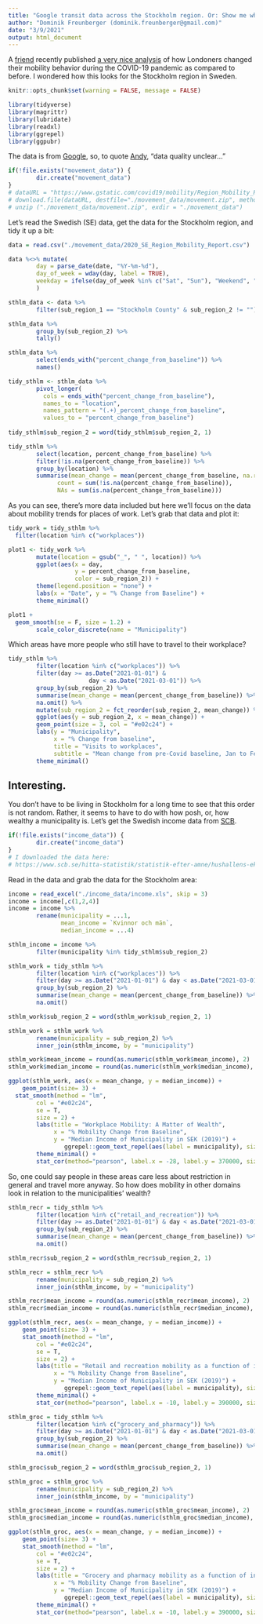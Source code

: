 ```yaml
---
title: "Google transit data across the Stockholm region. Or: Show me where you live and I tell you if you work from home."
author: "Dominik Freunberger (dominik.freunberger@gmail.com)"
date: "3/9/2021"
output: html_document
---
```

A [friend](https://www.andifugard.info/) recently published [a very nice analysis](https://inductivestep.github.io/Google-transit-London/) of how Londoners changed their mobility behavior during the COVID-19 pandemic as compared to before. I wondered how this looks for the Stockholm region in Sweden.

```r
knitr::opts_chunk$set(warning = FALSE, message = FALSE) 
```

```r
library(tidyverse)
library(magrittr)
library(lubridate)
library(readxl)
library(ggrepel)
library(ggpubr)
```
The data is from [Google](https://www.google.com/covid19/mobility/), so, to quote [Andy](https://inductivestep.github.io/Google-transit-London/), "data quality unclear..."

``` r
if(!file.exists("movement_data")) {
        dir.create("movement_data")
}
# dataURL = "https://www.gstatic.com/covid19/mobility/Region_Mobility_Report_CSVs.zip"
# download.file(dataURL, destfile="./movement_data/movement.zip", method = "curl")
# unzip ("./movement_data/movement.zip", exdir = "./movement_data")
```

Let's read the Swedish (SE) data, get the data for the Stockholm region, and tidy it up a bit:
``` r
data = read.csv("./movement_data/2020_SE_Region_Mobility_Report.csv")

data %<>% mutate(
        day = parse_date(date, "%Y-%m-%d"),
        day_of_week = wday(day, label = TRUE),
        weekday = ifelse(day_of_week %in% c("Sat", "Sun"), "Weekend", "Weekday")
        )

sthlm_data <- data %>%
        filter(sub_region_1 == "Stockholm County" & sub_region_2 != "") 

sthlm_data %>%
        group_by(sub_region_2) %>%
        tally()

sthlm_data %>%
        select(ends_with("percent_change_from_baseline")) %>%
        names()

tidy_sthlm <- sthlm_data %>%
        pivot_longer(
          cols = ends_with("percent_change_from_baseline"),
          names_to = "location",
          names_pattern = "(.+)_percent_change_from_baseline",
          values_to = "percent_change_from_baseline")
        
tidy_sthlm$sub_region_2 = word(tidy_sthlm$sub_region_2, 1)

tidy_sthlm %>%
        select(location, percent_change_from_baseline) %>%
        filter(!is.na(percent_change_from_baseline)) %>%
        group_by(location) %>%
        summarise(mean_change = mean(percent_change_from_baseline, na.rm = T),
	          count = sum(!is.na(percent_change_from_baseline)),
	          NAs = sum(is.na(percent_change_from_baseline)))
```
As you can see, there's more data included but here we'll focus on the data about mobility trends for places of work. Let's grab that data and plot it:

```r
tidy_work = tidy_sthlm %>%
  filter(location %in% c("workplaces"))

plot1 <- tidy_work %>%
        mutate(location = gsub("_", " ", location)) %>%
        ggplot(aes(x = day, 
                   y = percent_change_from_baseline,
                   color = sub_region_2)) +
        theme(legend.position = "none") +
        labs(x = "Date", y = "% Change from Baseline") +
        theme_minimal()

```

```r
plot1 +
  geom_smooth(se = F, size = 1.2) +
        scale_color_discrete(name = "Municipality")
```

Which areas have more people who still have to travel to their workplace?

```r
tidy_sthlm %>%
        filter(location %in% c("workplaces")) %>%
        filter(day >= as.Date("2021-01-01") &
                       day < as.Date("2021-03-01")) %>%
        group_by(sub_region_2) %>%
        summarise(mean_change = mean(percent_change_from_baseline)) %>%
        na.omit() %>%
        mutate(sub_region_2 = fct_reorder(sub_region_2, mean_change)) %>%
        ggplot(aes(y = sub_region_2, x = mean_change)) +
        geom_point(size = 3, col = "#e02c24") +
        labs(y = "Municipality", 
             x = "% Change from baseline", 
             title = "Visits to workplaces",
             subtitle = "Mean change from pre-Covid baseline, Jan to Feb 2021") +
        theme_minimal()
```

## __Interesting.__   
You don't have to be living in Stockholm for a long time to see that this order is not random. Rather, it seems to have to do with how posh, or, how wealthy a municipality is. Let's get the Swedish income data from [SCB](https://www.scb.se/hitta-statistik/statistik-efter-amne/hushallens-ekonomi/inkomster-och-inkomstfordelning/inkomster-och-skatter/pong/tabell-och-diagram/inkomster--individer-lankommun/sammanraknad-forvarvsinkomst-2019--per-kommun-efter-percentiler/).

``` r
if(!file.exists("income_data")) {
        dir.create("income_data")
}
# I downloaded the data here:
# https://www.scb.se/hitta-statistik/statistik-efter-amne/hushallens-ekonomi/inkomster-och-inkomstfordelning/inkomster-och-skatter/

```

Read in the data and grab the data for the Stockholm area:
``` r
income = read_excel("./income_data/income.xls", skip = 3)
income = income[,c(1,2,4)]
income = income %>%
        rename(municipality = ...1, 
               mean_income = `Kvinnor och män`,
               median_income = ...4)

sthlm_income = income %>%
        filter(municipality %in% tidy_sthlm$sub_region_2)

sthlm_work = tidy_sthlm %>%
        filter(location %in% c("workplaces")) %>%
        filter(day >= as.Date("2021-01-01") & day < as.Date("2021-03-01")) %>%
        group_by(sub_region_2) %>%
        summarise(mean_change = mean(percent_change_from_baseline)) %>%
        na.omit()

sthlm_work$sub_region_2 = word(sthlm_work$sub_region_2, 1)

sthlm_work = sthlm_work %>%
        rename(municipality = sub_region_2) %>%
        inner_join(sthlm_income, by = "municipality")

sthlm_work$mean_income = round(as.numeric(sthlm_work$mean_income), 2)
sthlm_work$median_income = round(as.numeric(sthlm_work$median_income), 2)
```



```r
ggplot(sthlm_work, aes(x = mean_change, y = median_income)) +
    geom_point(size= 3) +    
  stat_smooth(method = "lm",
        col = "#e02c24",
        se = T,
        size = 2) +
        labs(title = "Workplace Mobility: A Matter of Wealth",
             x = "% Mobility Change from Baseline",
             y = "Median Income of Municipality in SEK (2019)") +
                ggrepel::geom_text_repel(aes(label = municipality), size = 3) +
        theme_minimal() +
        stat_cor(method="pearson", label.x = -28, label.y = 370000, size = 5)
```

So, one could say people in these areas care less about restriction in general and travel more anyway. So how does mobility in other domains look in relation to the municipalities' wealth?   

``` r
sthlm_recr = tidy_sthlm %>%
        filter(location %in% c("retail_and_recreation")) %>%
        filter(day >= as.Date("2021-01-01") & day < as.Date("2021-03-01")) %>%
        group_by(sub_region_2) %>%
        summarise(mean_change = mean(percent_change_from_baseline)) %>%
        na.omit()

sthlm_recr$sub_region_2 = word(sthlm_recr$sub_region_2, 1)

sthlm_recr = sthlm_recr %>%
        rename(municipality = sub_region_2) %>%
        inner_join(sthlm_income, by = "municipality")

sthlm_recr$mean_income = round(as.numeric(sthlm_recr$mean_income), 2)
sthlm_recr$median_income = round(as.numeric(sthlm_recr$median_income), 2)
```

```r
ggplot(sthlm_recr, aes(x = mean_change, y = median_income)) +
    geom_point(size= 3) +
    stat_smooth(method = "lm",
        col = "#e02c24",
        se = T,
        size = 2) +
        labs(title = "Retail and recreation mobility as a function of income",
             x = "% Mobility Change from Baseline",
             y = "Median Income of Municipality in SEK (2019)") +
                ggrepel::geom_text_repel(aes(label = municipality), size = 3) +
        theme_minimal() +
        stat_cor(method="pearson", label.x = -10, label.y = 390000, size = 5)
```
``` r
sthlm_groc = tidy_sthlm %>%
        filter(location %in% c("grocery_and_pharmacy")) %>%
        filter(day >= as.Date("2021-01-01") & day < as.Date("2021-03-01")) %>%
        group_by(sub_region_2) %>%
        summarise(mean_change = mean(percent_change_from_baseline)) %>%
        na.omit()

sthlm_groc$sub_region_2 = word(sthlm_groc$sub_region_2, 1)

sthlm_groc = sthlm_groc %>%
        rename(municipality = sub_region_2) %>%
        inner_join(sthlm_income, by = "municipality")

sthlm_groc$mean_income = round(as.numeric(sthlm_groc$mean_income), 2)
sthlm_groc$median_income = round(as.numeric(sthlm_groc$median_income), 2)
```

```r
ggplot(sthlm_groc, aes(x = mean_change, y = median_income)) +
    geom_point(size= 3) +
    stat_smooth(method = "lm",
        col = "#e02c24",
        se = T,
        size = 2) +
        labs(title = "Grocery and pharmacy mobility as a function of income",
             x = "% Mobility Change from Baseline",
             y = "Median Income of Municipality in SEK (2019)") +
                ggrepel::geom_text_repel(aes(label = municipality), size = 3) +
        theme_minimal() +
        stat_cor(method="pearson", label.x = -10, label.y = 390000, size = 5)
```


